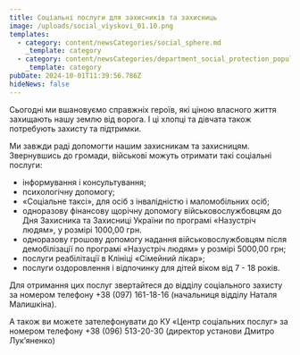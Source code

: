 ```yaml
---
title: Соціальні послуги для захисників та захисниць
image: /uploads/social_viyskovi_01.10.png
templates:
  - category: content/newsCategories/social_sphere.md
    _template: category
  - category: content/newsCategories/department_social_protection_population.md
    _template: category
pubDate: 2024-10-01T11:39:56.786Z
hideNews: false
---
```


Сьогодні ми вшановуємо справжніх героїв, які ціною власного життя захищають нашу землю від ворога. І ці хлопці та дівчата також потребують захисту та підтримки. 

Ми завжди раді допомогти нашим захисникам та захисницям. Звернувшись до громади, військові можуть отримати такі соціальні послуги: 

*  інформування і консультування;
*  психологічну допомогу;
*  «Соціальне таксі», для осіб з інвалідністю і маломобільних осіб;
*  одноразову фінансову щорічну допомогу військовослужбовцям до Дня Захисника та Захисниці України по програмі «Назустріч людям», у розмірі 1000,00 грн.
*  одноразову грошову допомогу надання військовослужбовцям після демобілізації по програмі «Назустріч людям» у розмірі 5000,00 грн;
*  послуги реабілітації в Клініці «Сімейний лікар»;
*  послуги оздоровлення і відпочинку для дітей віком від 7 - 18 років.

Для отримання цих послуг звертайтеся до відділу соціального захисту за номером телефону +38 (097) 161-18-16 (начальниця відділу Наталя Малишкіна). 

А також ви можете зателефонувати до КУ «Центр соціальних послуг» за номером телефону +38 (096) 513-20-30 (директор установи Дмитро Лук’яненко)
